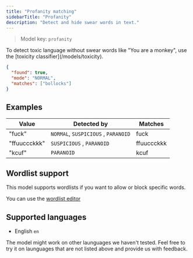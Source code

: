 ```yaml
---
title: "Profanity matching"
sidebarTitle: "Profanity"
description: "Detect and hide swear words in text."
---
```


> Model key: `profanity`

<Info>
  To detect toxic language without swear words like "You are a monkey", use the
  [toxicity classifier](/models/toxicity).
</Info>

```json Response example
{
  "found": true,
  "mode": "NORMAL",
  "matches": ["bollocks"]
}
```

## Examples

| Value        | Detected by                         | Matches    |
| ------------ | ----------------------------------- | ---------- |
| "fuck"       | `NORMAL`, `SUSPICIOUS` , `PARANOID` | fuck       |
| "ffuuccckkk" | `SUSPICIOUS` , `PARANOID`           | ffuuccckkk |
| "kcuf"       | `PARANOID`                          | kcuf       |

## Wordlist support

This model supports wordlists if you want to allow or block specific words.

You can use the [wordlist editor](/models/wordlists)

## Supported languages

- English `en`

<Note>
  The model might work on other launguages we haven't tested. Feel free to try
  it on launguages that are not listed above and provide us with feedback.
</Note>

<Snippet file="limitations.mdx" />

